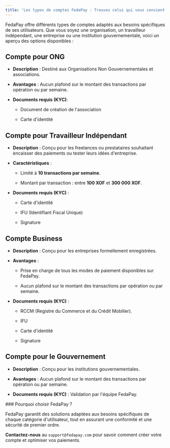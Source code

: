 ```yaml
---
title: 'Les types de comptes FedaPay : Trouvez celui qui vous convient'
---
```


FedaPay offre différents types de comptes adaptés aux besoins spécifiques de ses utilisateurs. Que vous soyez une organisation, un travailleur indépendant, une entreprise ou une institution gouvernementale, voici un aperçu des options disponibles :

## Compte pour ONG

* **Description** : Destiné aux Organisations Non Gouvernementales et associations.

* **Avantages** : Aucun plafond sur le montant des transactions par opération ou par semaine.

* **Documents requis (KYC)**:

  * Document de création de l'association

  * Carte d'identité

## Compte pour Travailleur Indépendant

* **Description** : Conçu pour les freelances ou prestataires souhaitant encaisser des paiements ou tester leurs idées d'entreprise.

* **Caractéristiques** :

  * Limité à **10 transactions par semaine**.

  * Montant par transaction : entre **100 XOF** et **300 000 XOF**.

* **Documents requis (KYC)** :

  * Carte d'identité

  * IFU (Identifiant Fiscal Unique)

  * Signature

## Compte Business

* **Description** : Conçu pour les entreprises formellement enregistrées.

* **Avantages** :

  * Prise en charge de tous les modes de paiement disponibles sur FedaPay.

  * Aucun plafond sur le montant des transactions par opération ou par semaine.

* **Documents requis (KYC)** :

  * RCCM (Registre du Commerce et du Crédit Mobilier).

  * IFU

  * Carte d'identité

  * Signature

## Compte pour le Gouvernement

* **Description** : Conçu pour les institutions gouvernementales.

* **Avantages** : Aucun plafond sur le montant des transactions par opération ou par semaine.

* **Documents requis (KYC)** : Validation par l'équipe FedaPay.

<Note>
  ### Pourquoi choisir FedaPay ?

  FedaPay garantit des solutions adaptées aux besoins spécifiques de chaque catégorie d'utilisateur, tout en assurant une conformité et une sécurité de premier ordre.

**Contactez-nous** au `support@fedapay.com` pour savoir comment créer votre compte et optimiser vos paiements.
</Note>
